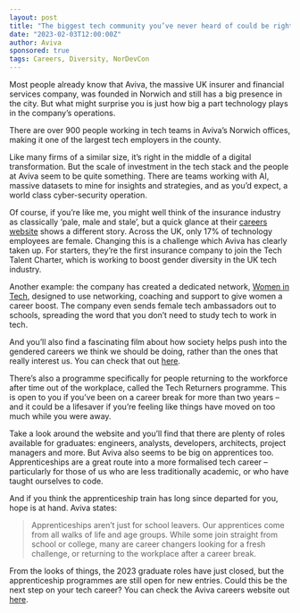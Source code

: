 ```yaml
---
layout: post
title: "The biggest tech community you’ve never heard of could be right under your nose."
date: "2023-02-03T12:00:00Z"
author: Aviva
sponsored: true
tags: Careers, Diversity, NorDevCon
---
```


Most people already know that Aviva, the massive UK insurer and financial
services company, was founded in Norwich and still has a big presence in the
city. But what might surprise you is just how big a part technology plays in the
company’s operations.

There are over 900 people working in tech teams in Aviva’s Norwich offices,
making it one of the largest tech employers in the county.

Like many firms of a similar size, it’s right in the middle of a digital
transformation. But the scale of investment in the tech stack and the people at
Aviva seem to be quite something. There are teams working with AI, massive
datasets to mine for insights and strategies, and as you’d expect, a world class
cyber-security operation.

Of course, if you’re like me, you might well think of the insurance industry as
classically ‘pale, male and stale’, but a quick glance at their
[careers website](https://careers.aviva.co.uk/our-teams/technology/) shows a
different story. Across the UK, only 17% of technology employees are female.
Changing this is a challenge which Aviva has clearly taken up. For starters,
they’re the first insurance company to join the Tech Talent Charter, which is
working to boost gender diversity in the UK tech industry.

Another example: the company has created a dedicated network,
[Women in Tech](https://careers.aviva.co.uk/working-at-aviva/women-in-tech/),
designed to use networking, coaching and support to give women a career boost.
The company even sends female tech ambassadors out to schools, spreading the
word that you don’t need to study tech to work in tech.

And you’ll also find a fascinating film about how society helps push into the
gendered careers we think we should be doing, rather than the ones that really
interest us. You can check that out
[here](https://player.vimeo.com/video/603860031?dnt=1&autoplay=1).

There’s also a programme specifically for people returning to the workforce
after time out of the workplace, called the Tech Returners programme. This is
open to you if you’ve been on a career break for more than two years – and it
could be a lifesaver if you’re feeling like things have moved on too much while
you were away.

Take a look around the website and you’ll find that there are plenty of roles
available for graduates: engineers, analysts, developers, architects, project
managers and more. But Aviva also seems to be big on apprentices too.
Apprenticeships are a great route into a more formalised tech career –
particularly for those of us who are less traditionally academic, or who have
taught ourselves to code.

And if you think the apprenticeship train has long since departed for you, hope
is at hand. Aviva states:

> Apprenticeships aren’t just for school leavers. Our apprentices come from all
> walks of life and age groups. While some join straight from school or college,
> many are career changers looking for a fresh challenge, or returning to the
> workplace after a career break.

From the looks of things, the 2023 graduate roles have just closed, but the
apprenticeship programmes are still open for new entries. Could this be the next
step on your tech career? You can check the Aviva careers website out
[here](https://careers.aviva.co.uk/our-teams/technology/).
